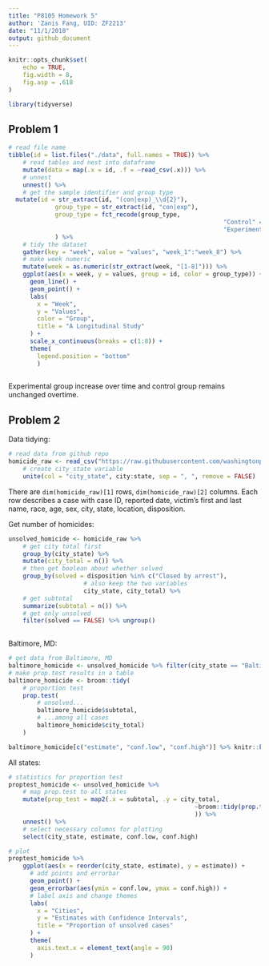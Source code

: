 ```yaml
---
title: "P8105 Homework 5"
author: 'Zanis Fang, UID: ZF2213'
date: "11/1/2018"
output: github_document
---
```


```r

knitr::opts_chunk$set(
	echo = TRUE,
	fig.width = 8,
	fig.asp = .618
)	

library(tidyverse)

```

## Problem 1

```r
# read file name
tibble(id = list.files("./data", full.names = TRUE)) %>%
	# read tables and nest into dataframe
	mutate(data = map(.x = id, .f = ~read_csv(.x))) %>% 
	# unnest
	unnest() %>% 
	# get the sample identifier and group type
  mutate(id = str_extract(id, "(con|exp)_\\d{2}"),
  			 group_type = str_extract(id, "con|exp"),
  			 group_type = fct_recode(group_type,
  			 												"Control" = "con",
  			 												"Experiment"  = "exp")
  			 ) %>%
	# tidy the dataset
	gather(key = "week", value = "values", "week_1":"week_8") %>% 
	# make week numeric
	mutate(week = as.numeric(str_extract(week, "[1-8]"))) %>% 
	ggplot(aes(x = week, y = values, group = id, color = group_type)) +
	  geom_line() + 
	  geom_point() +
	  labs(
	  	x = "Week",
	  	y = "Values",
	  	color = "Group",
	  	title = "A Longitudinal Study"
	  ) +
	  scale_x_continuous(breaks = c(1:8)) +
	  theme(
	  	legend.position = "bottom"
	  	)
    

```

Experimental group increase over time and control group remains unchanged overtime.

## Problem 2

Data tidying:

```r

# read data from github repo
homicide_raw <- read_csv("https://raw.githubusercontent.com/washingtonpost/data-homicides/master/homicide-data.csv") %>% 
	# create city_state variable
	unite(col = "city_state", city:state, sep = ", ", remove = FALSE)

```

There are `dim(homicide_raw)[1]` rows, `dim(homicide_raw)[2]` columns. Each row describes a case with case ID, reported date, victim's first and last name, race, age, sex, city, state, location, disposition. 

Get number of homicides:

```r
unsolved_homicide <- homicide_raw %>% 
	# get city total first
	group_by(city_state) %>% 
	mutate(city_total = n()) %>% 
	# then get boolean about whether solved
	group_by(solved = disposition %in% c("Closed by arrest"),
					 # also keep the two variables
					 city_state, city_total) %>%
	# get subtotal
	summarize(subtotal = n()) %>% 
	# get only unsolved
	filter(solved == FALSE) %>% ungroup()
	
```

Baltimore, MD:

```r
# get data from Baltimore, MD
baltimore_homicide <- unsolved_homicide %>% filter(city_state == "Baltimore, MD")
# make prop.test results in a table
baltimore_homicide <- broom::tidy(
	# proportion test
	prop.test(
		# unsolved...
		baltimore_homicide$subtotal,
		# ...among all cases
		baltimore_homicide$city_total)
	)

baltimore_homicide[c("estimate", "conf.low", "conf.high")] %>% knitr::kable(digits = 3)

```

All states:

```r
# statistics for proportion test
proptest_homicide <- unsolved_homicide %>% 
	# map prop.test to all states
	mutate(prop_test = map2(.x = subtotal, .y = city_total,
													~broom::tidy(prop.test(.x, .y))
												 	)) %>%
	unnest() %>%
	# select necessary columns for plotting
	select(city_state, estimate, conf.low, conf.high)

# plot
proptest_homicide %>%
	ggplot(aes(x = reorder(city_state, estimate), y = estimate)) +
	  # add points and errorbar
	  geom_point() +
	  geom_errorbar(aes(ymin = conf.low, ymax = conf.high)) +
	  # label axis and change themes
	  labs(
	  	x = "Cities",
	  	y = "Estimates with Confidence Intervals",
	  	title = "Proportion of unsolved cases"
	  ) +
	  theme(
	  	axis.text.x = element_text(angle = 90)
	  )

```



